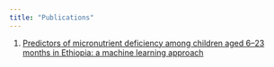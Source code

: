 ```yaml
---
title: "Publications"
---
```


1. [Predictors of micronutrient deficiency among children aged 6–23 months in Ethiopia: a machine learning approach](https://www.frontiersin.org/articles/10.3389/fnut.2023.1277048/full)
